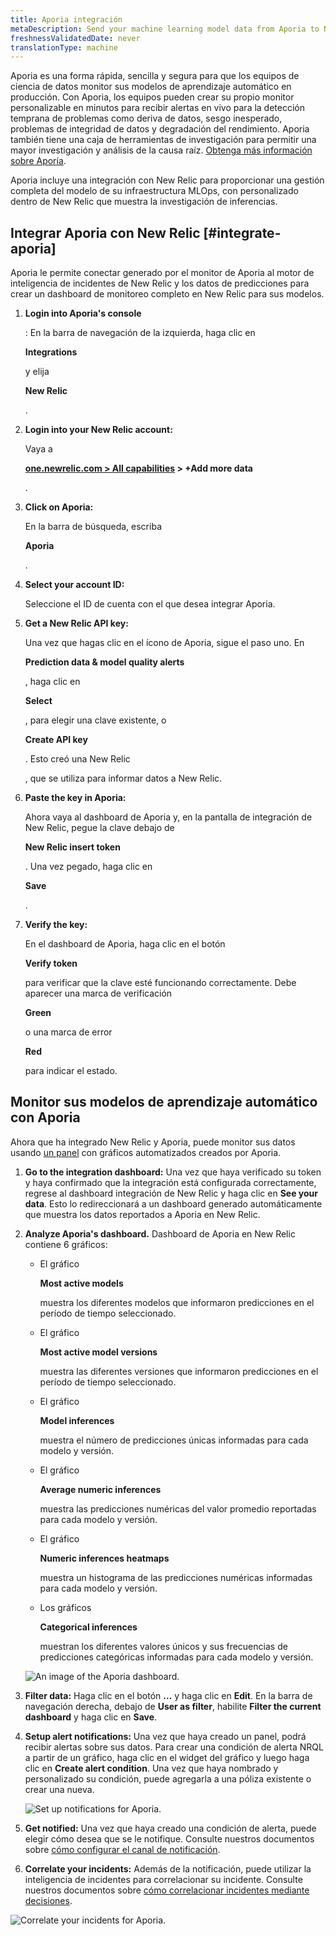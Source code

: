 ```yaml
---
title: Aporia integración
metaDescription: Send your machine learning model data from Aporia to New Relic to understand your model's performance.
freshnessValidatedDate: never
translationType: machine
---
```





Aporia es una forma rápida, sencilla y segura para que los equipos de ciencia de datos monitor sus modelos de aprendizaje automático en producción. Con Aporia, los equipos pueden crear su propio monitor personalizable en minutos para recibir alertas en vivo para la detección temprana de problemas como deriva de datos, sesgo inesperado, problemas de integridad de datos y degradación del rendimiento. Aporia también tiene una caja de herramientas de investigación para permitir una mayor investigación y análisis de la causa raíz. [Obtenga más información sobre Aporía](https://www.aporia.com).

Aporia incluye una integración con New Relic para proporcionar una gestión completa del modelo de su infraestructura MLOps, con <InlinePopover type="dashboards"/>personalizado dentro de New Relic que muestra la investigación de inferencias.

## Integrar Aporia con New Relic [#integrate-aporia]

Aporia le permite conectar <InlinePopover type="alerts"/>generado por el monitor de Aporia al motor de inteligencia de incidentes de New Relic y los datos de predicciones para crear un dashboard de monitoreo completo en New Relic para sus modelos.

1. <DNT>**Login into Aporia's console**</DNT>

   : En la barra de navegación de la izquierda, haga clic en

   <DNT>**Integrations**</DNT>

   y elija

   <DNT>**New Relic**</DNT>

   .

2. <DNT>**Login into your New Relic account:**</DNT>

   Vaya a

   <DNT>**[one.newrelic.com > All capabilities](https://one.newrelic.com/all-capabilities) > +Add more data**</DNT>

   .

3. <DNT>**Click on Aporia:**</DNT>

   En la barra de búsqueda, escriba

   <DNT>**Aporia**</DNT>

   .

4. <DNT>**Select your account ID:**</DNT>

   Seleccione el ID de cuenta con el que desea integrar Aporia.

5. <DNT>**Get a New Relic API key:**</DNT>

   Una vez que hagas clic en el ícono de Aporia, sigue el paso uno. En

   <DNT>**Prediction data & model quality alerts**</DNT>

   , haga clic en

   <DNT>**Select**</DNT>

   , para elegir una clave existente, o

   <DNT>**Create API key**</DNT>

   . Esto creó una New Relic

   <InlinePopover type="licenseKey"/>

   , que se utiliza para informar datos a New Relic.

6. <DNT>**Paste the key in Aporia:**</DNT>

   Ahora vaya al dashboard de Aporia y, en la pantalla de integración de New Relic, pegue la clave debajo de

   <DNT>**New Relic insert token**</DNT>

   . Una vez pegado, haga clic en

   <DNT>**Save**</DNT>

   .

7. <DNT>**Verify the key:**</DNT>

   En el dashboard de Aporia, haga clic en el botón

   <DNT>**Verify token**</DNT>

   para verificar que la clave esté funcionando correctamente. Debe aparecer una marca de verificación

   <DNT>**Green**</DNT>

   o una marca de error

   <DNT>**Red**</DNT>

   para indicar el estado.

<InstallFeedback/>

## Monitor sus modelos de aprendizaje automático con Aporia

Ahora que ha integrado New Relic y Aporia, puede monitor sus datos usando [un panel](/docs/query-your-data/explore-query-data/dashboards/introduction-dashboards/) con gráficos automatizados creados por Aporia.

1. <DNT>**Go to the integration dashboard:**</DNT> Una vez que haya verificado su token y haya confirmado que la integración está configurada correctamente, regrese al dashboard integración de New Relic y haga clic en <DNT>**See your data**</DNT>. Esto lo redireccionará a un dashboard generado automáticamente que muestra los datos reportados a Aporia en New Relic.

2. <DNT>**Analyze Aporia's dashboard.**</DNT> Dashboard de Aporia en New Relic contiene 6 gráficos:

   * El gráfico

     <DNT>**Most active models**</DNT>

     muestra los diferentes modelos que informaron predicciones en el período de tiempo seleccionado.

   * El gráfico

     <DNT>**Most active model versions**</DNT>

     muestra las diferentes versiones que informaron predicciones en el período de tiempo seleccionado.

   * El gráfico

     <DNT>**Model inferences**</DNT>

     muestra el número de predicciones únicas informadas para cada modelo y versión.

   * El gráfico

     <DNT>**Average numeric inferences**</DNT>

     muestra las predicciones numéricas del valor promedio reportadas para cada modelo y versión.

   * El gráfico

     <DNT>**Numeric inferences heatmaps**</DNT>

     muestra un histograma de las predicciones numéricas informadas para cada modelo y versión.

   * Los gráficos

     <DNT>**Categorical inferences**</DNT>

     muestran los diferentes valores únicos y sus frecuencias de predicciones categóricas informadas para cada modelo y versión.

   <img
     title="An image of the Aporia dashboard"
     alt="An image of the Aporia dashboard."
     src={modelperformancemonitoringAporiaDashboard}
   />

3. <DNT>**Filter data:**</DNT> Haga clic en el botón <DNT>**…**</DNT> y haga clic en <DNT>**Edit**</DNT>. En la barra de navegación derecha, debajo de <DNT>**User as filter**</DNT>, habilite <DNT>**Filter the current dashboard**</DNT> y haga clic en <DNT>**Save**</DNT>.

4. <DNT>**Setup alert notifications:**</DNT> Una vez que haya creado un panel, podrá recibir alertas sobre sus datos. Para crear una condición de alerta NRQL a partir de un gráfico, haga clic en el widget del gráfico y luego haga clic en <DNT>**Create alert condition**</DNT>. Una vez que haya nombrado y personalizado su condición, puede agregarla a una póliza existente o crear una nueva.

   <img
     title="Set up notifications for Aporia"
     alt="Set up notifications for Aporia."
     src={modelperformancemonitoringAporiaCreateAlert}
   />

5. <DNT>**Get notified:**</DNT> Una vez que haya creado una condición de alerta, puede elegir cómo desea que se le notifique. Consulte nuestros documentos sobre [cómo configurar el canal de notificación](/docs/alerts-applied-intelligence/new-relic-alerts/alert-notifications/notification-channels-control-where-send-alerts).

6. <DNT>**Correlate your incidents:**</DNT> Además de la notificación, puede utilizar la inteligencia de incidentes para correlacionar su incidente. Consulte nuestros documentos sobre [cómo correlacionar incidentes mediante decisiones](/docs/alerts-applied-intelligence/applied-intelligence/incident-intelligence/change-applied-intelligence-correlation-logic-decisions).

<img
  title="Correlate your incidents for Aporia"
  alt="Correlate your incidents for Aporia."
  src={modelperformancemonitoringAporiaCorrelation}
/>